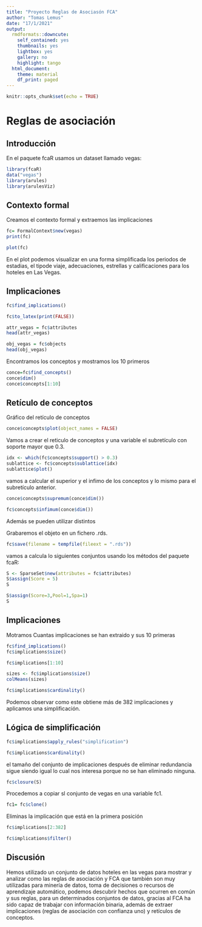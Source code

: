 ---
title: "Proyecto Reglas de Asociasón FCA"
author: "Tomas Lemus"
date: "17/1/2021"
output:
  rmdformats::downcute:
    self_contained: yes
    thumbnails: yes
    lightbox: yes
    gallery: no
    highlight: tango
  html_document:
    theme: material
    df_print: paged
---

```{r setup, include=FALSE}
knitr::opts_chunk$set(echo = TRUE)
```

# Reglas de asociación

## Introducción

En el paquete fcaR usamos un dataset llamado vegas:

```{r}
library(fcaR)
data("vegas")
library(arules)
library(arulesViz)
```
## Contexto formal

Creamos el contexto formal y extraemos las implicaciones
```{r}
fc= FormalContext$new(vegas)
print(fc)
```

```{r}
plot(fc)
```
En el plot podemos visualizar en una forma simplificada los periodos de estadias, el tipode viaje, adecuaciones, estrellas y calificaciones para los hoteles en Las Vegas.

## Implicaciones 

```{r}
fc$find_implications()
```
```{r include=FALSE}
fc$to_latex(print(FALSE))
```

```{r}
attr_vegas = fc$attributes
head(attr_vegas)
```
```{r}
obj_vegas = fc$objects
head(obj_vegas)
```
Encontramos los conceptos y mostramos los 10 primeros
```{r}
conce=fc$find_concepts()
conce$dim()
conce$concepts[1:10]
```
## Retículo de conceptos

Gráfico del retículo de conceptos
```{r}
conce$concepts$plot(object_names = FALSE)
```
Vamos a crear el reticulo de conceptos y una variable el subretículo con soporte mayor que 0.3.
```{r}
idx <- which(fc$concepts$support() > 0.3)
sublattice <- fc$concepts$sublattice(idx)
sublattice$plot()
```
vamos a calcular el superior y el infimo de los conceptos  y lo mismo para el subretículo anterior.

```{r}
conce$concepts$supremum(conce$dim())
```
```{r}
fc$concepts$infimum(conce$dim())
```

Además se pueden utilizar distintos

Grabaremos el objeto en un fichero .rds.
```{r}
fc$save(filename = tempfile(fileext = ".rds"))
```
vamos a calcula lo siguientes conjuntos usando los métodos del paquete fcaR:
```{r}
S <- SparseSet$new(attributes = fc$attributes)
S$assign(Score = 5)
S
```
```{r}
S$assign(Score=3,Pool=1,Spa=1)
S
```
## Implicaciones 

Motramos Cuantas implicaciones se han extraido y sus 10 primeras

```{r}
fc$find_implications()
fc$implications$size()

```
```{r}
fc$implications[1:10]
```
```{r}

sizes <- fc$implications$size()
colMeans(sizes)
```
```{r}
fc$implications$cardinality()
```

Podemos observar como este obtiene más de 382 implicaciones y aplicamos una simplificación.

## Lógica de simplificación

```{r}
fc$implications$apply_rules("simplification")
```
```{r}
fc$implications$cardinality()
```
el tamaño del conjunto de implicaciones después de eliminar redundancia sigue siendo igual lo cual nos interesa porque no se han eliminado ninguna.
```{r}

fc$closure(S)
```
Procedemos a copiar sl conjunto de vegas en una variable fc1.
```{r}
fc1= fc$clone()
```
Eliminas la implicación que está en la primera posición

```{r}
fc$implications[2:382]
```
```{r}
fc$implications$filter()
```


## Discusión

Hemos utilizado un conjunto de datos hoteles en las vegas para mostrar y analizar como las reglas de asociación y FCA que también son muy utilizadas para minería de datos, toma de decisiones o recursos de aprendizaje automático, podemos descubrir hechos que ocurren en común y sus reglas,  para un determinados conjuntos de datos, gracias al FCA ha sido capaz de trabajar con información binaria, además de extraer implicaciones (reglas de asociación con confianza uno) y retículos de conceptos.

